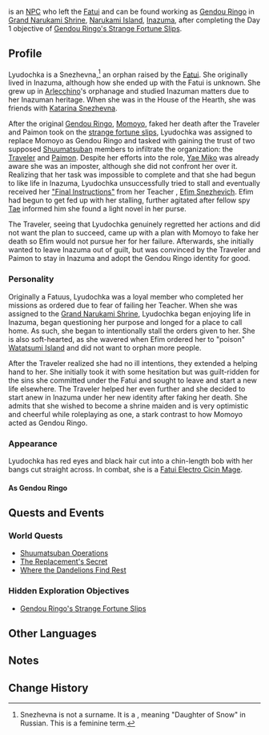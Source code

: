 {{See also|Gendou Ringo}}
{{Character Infobox
|type             = NPC
|image            = <gallery>
NPC Lyudochka Schneitzevna.png|As a Fatuus
NPC Gendou Ringo.png|As Gendou Ringo<!--Her model is same as before-->
</gallery>
|realname         = 
|region           = Inazuma
|region2          = Snezhnaya
|element          = Electro
|elementNote      = Delusion
|affiliation      = Grand Narukami Shrine
|affiliation2     = Fatui
|affiliation3     = Yae Publishing House
|title            = Fatui Spy
|title2           = Shrine Maiden
}}
{{Lang|'''Lyudochka Snezhevna'''|ru=Людочка Снежневна|ru_rm=Lyudochka Snezhnevna}} is an [[NPC]] who left the [[Fatui]] and can be found working as [[Gendou Ringo]] in [[Grand Narukami Shrine]], [[Narukami Island]], [[Inazuma]], after completing the Day 1 objective of [[Gendou Ringo's Strange Fortune Slips]].

==Profile==
<!--detailed story/lore information goes here-->
Lyudochka is a Snezhevna,<ref group="Note">Snezhevna is not a surname. It is a {{w|Eastern Slavic naming customs#Patronymics|patronymic}}, meaning "Daughter of Snow" in Russian. This is a feminine term.</ref> an orphan raised by the [[Fatui]]. She originally lived in Inazuma, although how she ended up with the Fatui is unknown. She grew up in [[Arlecchino]]'s orphanage and studied Inazuman matters due to her Inazuman heritage. When she was in the House of the Hearth, she was friends with [[Katarina Snezhevna]].

After the original [[Gendou Ringo]], [[Momoyo]], faked her death after the Traveler and Paimon took on the [[Gendou Ringo's Strange Fortune Slips|strange fortune slips]], Lyudochka was assigned to replace Momoyo as Gendou Ringo and tasked with gaining the trust of two supposed [[Shuumatsuban]] members to infiltrate the organization: the [[Traveler]] and [[Paimon]]. Despite her efforts into the role, [[Yae Miko]] was already aware she was an imposter, although she did not confront her over it. Realizing that her task was impossible to complete and that she had begun to like life in Inazuma, Lyudochka unsuccessfully tried to stall and eventually received her [["Final Instructions"]] from her Teacher<!--Intentionally capitalized-->, [[Efim Snezhevich]]. Efim had begun to get fed up with her stalling, further agitated after fellow spy [[Tae]] informed him she found a light novel in her purse.

The Traveler, seeing that Lyudochka genuinely regretted her actions and did not want the plan to succeed, came up with a plan with Momoyo to fake her death so Efim would not pursue her for her failure. Afterwards, she initially wanted to leave Inazuma out of guilt, but was convinced by the Traveler and Paimon to stay in Inazuma and adopt the Gendou Ringo identity for good.

===Personality===
Originally a Fatuus, Lyudochka was a loyal member who completed her missions as ordered due to fear of failing her Teacher. When she was assigned to the [[Grand Narukami Shrine]], Lyudochka began enjoying life in Inazuma, began questioning her purpose and longed for a place to call home. As such, she began to intentionally stall the orders given to her. She is also soft-hearted, as she wavered when Efim ordered her to "poison" [[Watatsumi Island]] and did not want to orphan more people.

After the Traveler realized she had no ill intentions, they extended a helping hand to her. She initially took it with some hesitation but was guilt-ridden for the sins she committed under the Fatui and sought to leave and start a new life elsewhere. The Traveler helped her even further and she decided to start anew in Inazuma under her new identity after faking her death. She admits that she wished to become a shrine maiden and is very optimistic and cheerful while roleplaying as one, a stark contrast to how Momoyo acted as Gendou Ringo.

===Appearance===
Lyudochka has red eyes and black hair cut into a chin-length bob with her bangs cut straight across. In combat, she is a [[Fatui Electro Cicin Mage]].

====As Gendou Ringo====
{{Transclude|Gendou Ringo|Appearance}}

==Quests and Events==
===World Quests===
* [[Shuumatsuban Operations]]
* [[The Replacement's Secret]]
* [[Where the Dandelions Find Rest]]

===Hidden Exploration Objectives===
* [[Gendou Ringo's Strange Fortune Slips]]

==Other Languages==
{{Other Languages|default_hidden = 1
|en      = Lyudochka Snezhevna
|zhs     = 柳达希卡・雪奈茨芙娜
|zhs_rm  = Liǔdáxīkǎ Xuěnàicífúnà
|zht     = 柳達希卡・雪奈茨芙娜
|zht_rm  = Liǔdáxīkǎ Xuěnàicífúnà
|ja      = リュドヒカ・シュナイツェフナ
|ja_rm   = Ryudohika Shunaitsefuna
|ko      = 류다치카・슈나이제브나
|ko_rm   = Ryudachika Syunaijebeuna
|es      = Lyudochka Snezhevna
|fr      = Lyudochka Snezhevna
|ru      = Людочка Снежневна
|th      = Lyudochka Snezhevna
|vi      = Lyudochka Snezhevna
|de      = Lyudochka Snezhevna
|id      = Lyudochka Snezhevna
|pt      = Lyudochka Snezhevna
}}

==Notes==
{{Reflist|note=1}}

==Change History==
{{Change History|2.0}}

<!--==References==
{{Reflist}}-->